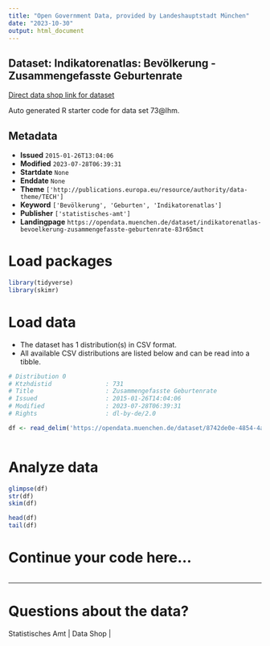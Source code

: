 ```yaml
---
title: "Open Government Data, provided by Landeshauptstadt München"
date: "2023-10-30"
output: html_document
---
```


## Dataset: Indikatorenatlas: Bevölkerung - Zusammengefasste Geburtenrate

[Direct data shop link for dataset](https://opendata.muenchen.de/dataset/indikatorenatlas-bevoelkerung-zusammengefasste-geburtenrate-83r65mct)

Auto generated R starter code for data set 73@lhm.

## Metadata

- **Issued** `2015-01-26T13:04:06`
- **Modified** `2023-07-28T06:39:31`
- **Startdate** `None`
- **Enddate** `None`
- **Theme** `['http://publications.europa.eu/resource/authority/data-theme/TECH']`
- **Keyword** `['Bevölkerung', 'Geburten', 'Indikatorenatlas']`
- **Publisher** `['statistisches-amt']`
- **Landingpage** `https://opendata.muenchen.de/dataset/indikatorenatlas-bevoelkerung-zusammengefasste-geburtenrate-83r65mct`


# Load packages

```r

library(tidyverse)
library(skimr)

```

# Load data

-   The dataset has 1 distribution(s) in CSV format.
-   All available CSV distributions are listed below and can be read into a tibble.

```r

# Distribution 0
# Ktzhdistid               : 731
# Title                    : Zusammengefasste Geburtenrate
# Issued                   : 2015-01-26T14:04:06
# Modified                 : 2023-07-28T06:39:31
# Rights                   : dl-by-de/2.0

df <- read_delim('https://opendata.muenchen.de/dataset/8742de0e-4854-4a6d-8e8f-97b00450e08a/resource/94a2515e-65cb-47be-b337-bdb0d01e853a/download/indikat_bevoelkerung_zusammengefasste_geburtenrate_240723.csv')



```

# Analyze data

```r

glimpse(df)
str(df)
skim(df)

head(df)
tail(df)

```

# Continue your code here...

```r

```

------------------------------------------------------------------------

# Questions about the data?

Statistisches Amt | Data Shop | 
